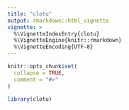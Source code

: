 ```yaml
---
title: "clotu"
output: rmarkdown::html_vignette
vignette: >
  %\VignetteIndexEntry{clotu}
  %\VignetteEngine{knitr::rmarkdown}
  %\VignetteEncoding{UTF-8}
---
```


```r
knitr::opts_chunk$set(
  collapse = TRUE,
  comment = "#>"
)
```

```r
library(clotu)
```
